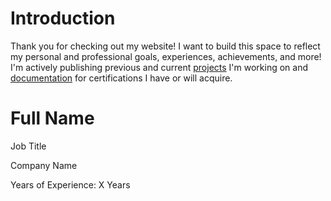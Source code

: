 
# Introduction
Thank you for checking out my website! I want to build this space to reflect my personal and professional goals, experiences, achievements, and more! I'm actively publishing previous and current [projects](/projects) I'm working on and [documentation](/posts) for certifications I have or will acquire.


<div className="flex flex-col items-center justify-center h-20vh space-y-2 mb-8">
  <h1 className="text-4xl font-bold text-gray-800">
    Full Name
  </h1>
  <p className="text-2xl font-medium text-gray-600">
    Job Title
  </p>
  <p className="text-xl text-blue-500">
    Company Name
  </p>
  <p className="text-lg text-blue-400">
    Years of Experience: X Years
  </p>
</div>